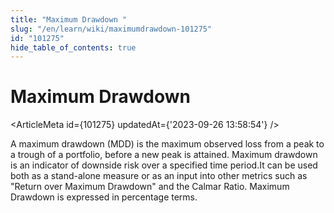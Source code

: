 ```yaml
---
title: "Maximum Drawdown "
slug: "/en/learn/wiki/maximumdrawdown-101275"
id: "101275"
hide_table_of_contents: true
---
```



# Maximum Drawdown 

<ArticleMeta id={101275} updatedAt={'2023-09-26 13:58:54'} />
<div className='border-solid border-b border-t-0 my-4 border-[var(--ifm-color-gray-300)]' />

A maximum drawdown (MDD) is the maximum observed loss from a peak to a trough of a portfolio, before a new peak is attained. Maximum drawdown is an indicator of downside risk over a specified time period.It can be used both as a stand-alone measure or as an input into other metrics such as "Return over Maximum Drawdown" and the Calmar Ratio. Maximum Drawdown is expressed in percentage terms.
